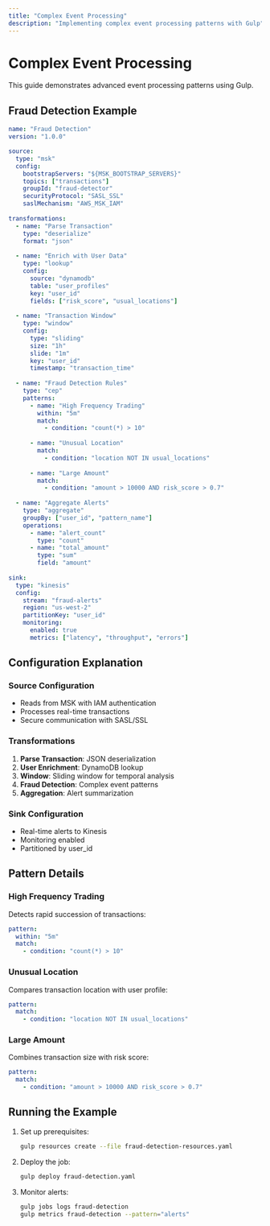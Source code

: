```yaml
---
title: "Complex Event Processing"
description: "Implementing complex event processing patterns with Gulp"
---
```


# Complex Event Processing

This guide demonstrates advanced event processing patterns using Gulp.

## Fraud Detection Example

```yaml
name: "Fraud Detection"
version: "1.0.0"

source:
  type: "msk"
  config:
    bootstrapServers: "${MSK_BOOTSTRAP_SERVERS}"
    topics: ["transactions"]
    groupId: "fraud-detector"
    securityProtocol: "SASL_SSL"
    saslMechanism: "AWS_MSK_IAM"
    
transformations:
  - name: "Parse Transaction"
    type: "deserialize"
    format: "json"
    
  - name: "Enrich with User Data"
    type: "lookup"
    config:
      source: "dynamodb"
      table: "user_profiles"
      key: "user_id"
      fields: ["risk_score", "usual_locations"]
      
  - name: "Transaction Window"
    type: "window"
    config:
      type: "sliding"
      size: "1h"
      slide: "1m"
      key: "user_id"
      timestamp: "transaction_time"
      
  - name: "Fraud Detection Rules"
    type: "cep"
    patterns:
      - name: "High Frequency Trading"
        within: "5m"
        match:
          - condition: "count(*) > 10"
            
      - name: "Unusual Location"
        match:
          - condition: "location NOT IN usual_locations"
            
      - name: "Large Amount"
        match:
          - condition: "amount > 10000 AND risk_score > 0.7"
            
  - name: "Aggregate Alerts"
    type: "aggregate"
    groupBy: ["user_id", "pattern_name"]
    operations:
      - name: "alert_count"
        type: "count"
      - name: "total_amount"
        type: "sum"
        field: "amount"
        
sink:
  type: "kinesis"
  config:
    stream: "fraud-alerts"
    region: "us-west-2"
    partitionKey: "user_id"
    monitoring:
      enabled: true
      metrics: ["latency", "throughput", "errors"]
```

## Configuration Explanation

### Source Configuration
- Reads from MSK with IAM authentication
- Processes real-time transactions
- Secure communication with SASL/SSL

### Transformations
1. **Parse Transaction**: JSON deserialization
2. **User Enrichment**: DynamoDB lookup
3. **Window**: Sliding window for temporal analysis
4. **Fraud Detection**: Complex event patterns
5. **Aggregation**: Alert summarization

### Sink Configuration
- Real-time alerts to Kinesis
- Monitoring enabled
- Partitioned by user_id

## Pattern Details

### High Frequency Trading
Detects rapid succession of transactions:
```yaml
pattern:
  within: "5m"
  match:
    - condition: "count(*) > 10"
```

### Unusual Location
Compares transaction location with user profile:
```yaml
pattern:
  match:
    - condition: "location NOT IN usual_locations"
```

### Large Amount
Combines transaction size with risk score:
```yaml
pattern:
  match:
    - condition: "amount > 10000 AND risk_score > 0.7"
```

## Running the Example

1. Set up prerequisites:
   ```bash
   gulp resources create --file fraud-detection-resources.yaml
   ```

2. Deploy the job:
   ```bash
   gulp deploy fraud-detection.yaml
   ```

3. Monitor alerts:
   ```bash
   gulp jobs logs fraud-detection
   gulp metrics fraud-detection --pattern="alerts"
   ``` 
